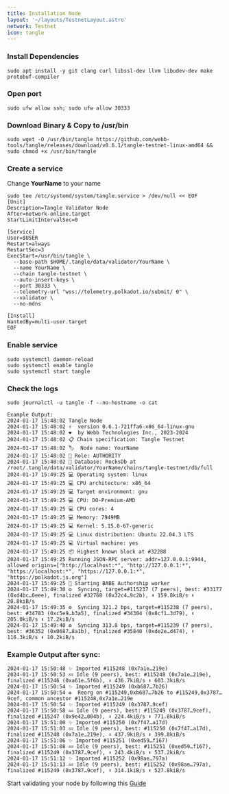 ```yaml
---
title: Installation Node
layout: '~/layouts/TestnetLayout.astro'
network: Testnet
icon: tangle
---
```


### Install Dependencies
```
sudo apt install -y git clang curl libssl-dev llvm libudev-dev make protobuf-compiler
```

### Open port
```
sudo ufw allow ssh; sudo ufw allow 30333
```

### Download Binary & Copy to /usr/bin
```
sudo wget -O /usr/bin/tangle https://github.com/webb-tools/tangle/releases/download/v0.6.1/tangle-testnet-linux-amd64 && sudo chmod +x /usr/bin/tangle
```

### Create a service
Change **YourName** to your name
```
sudo tee /etc/systemd/system/tangle.service > /dev/null << EOF
[Unit]
Description=Tangle Validator Node
After=network-online.target
StartLimitIntervalSec=0

[Service]
User=$USER
Restart=always
RestartSec=3
ExecStart=/usr/bin/tangle \
  --base-path $HOME/.tangle/data/validator/YourName \
  --name YourName \
  --chain tangle-testnet \
  --auto-insert-keys \
  --port 30333 \
  --telemetry-url "wss://telemetry.polkadot.io/submit/ 0" \
  --validator \
  --no-mdns

[Install]
WantedBy=multi-user.target
EOF
```

### Enable service
```
sudo systemctl daemon-reload
sudo systemctl enable tangle
sudo systemctl start tangle
```

### Check the logs
```
sudo journalctl -u tangle -f --no-hostname -o cat
```
```
Example Output:
2024-01-17 15:48:02 Tangle Node
2024-01-17 15:48:02 ✌️  version 0.6.1-721ffa6-x86_64-linux-gnu
2024-01-17 15:48:02 ❤️  by Webb Technologies Inc., 2023-2024
2024-01-17 15:48:02 📋 Chain specification: Tangle Testnet
2024-01-17 15:48:02 🏷  Node name: YourName
2024-01-17 15:48:02 👤 Role: AUTHORITY
2024-01-17 15:48:02 💾 Database: RocksDb at /root/.tangle/data/validator/YourName/chains/tangle-testnet/db/full
2024-01-17 15:49:25 💻 Operating system: linux
2024-01-17 15:49:25 💻 CPU architecture: x86_64
2024-01-17 15:49:25 💻 Target environment: gnu
2024-01-17 15:49:25 💻 CPU: DO-Premium-AMD
2024-01-17 15:49:25 💻 CPU cores: 4
2024-01-17 15:49:25 💻 Memory: 7949MB
2024-01-17 15:49:25 💻 Kernel: 5.15.0-67-generic
2024-01-17 15:49:25 💻 Linux distribution: Ubuntu 22.04.3 LTS
2024-01-17 15:49:25 💻 Virtual machine: yes
2024-01-17 15:49:25 📦 Highest known block at #32288
2024-01-17 15:49:25 Running JSON-RPC server: addr=127.0.0.1:9944, allowed origins=["http://localhost:*", "http://127.0.0.1:*", "https://localhost:*", "https://127.0.0.1:*", "https://polkadot.js.org"]
2024-01-17 15:49:25 👶 Starting BABE Authorship worker
2024-01-17 15:49:30 ⚙️  Syncing, target=#115237 (7 peers), best: #33177 (0xd4bc…0eee), finalized #32768 (0x32c4…9c2b), ⬇ 159.8kiB/s ⬆ 20.8kiB/s
2024-01-17 15:49:35 ⚙️  Syncing 321.2 bps, target=#115238 (7 peers), best: #34783 (0xc5e9…b3a5), finalized #34304 (0x8cf1…3d79), ⬇ 205.0kiB/s ⬆ 17.2kiB/s
2024-01-17 15:49:40 ⚙️  Syncing 313.8 bps, target=#115239 (7 peers), best: #36352 (0x0687…8a1b), finalized #35840 (0xde2e…d474), ⬇ 116.3kiB/s ⬆ 10.2kiB/s
```

### Example Output after sync:
```
2024-01-17 15:50:48 ✨ Imported #115248 (0x7a1e…219e)
2024-01-17 15:50:53 💤 Idle (9 peers), best: #115248 (0x7a1e…219e), finalized #115246 (0xa61e…5f6b), ⬇ 436.7kiB/s ⬆ 603.3kiB/s
2024-01-17 15:50:54 ✨ Imported #115249 (0xb687…7b26)
2024-01-17 15:50:54 ♻️  Reorg on #115249,0xb687…7b26 to #115249,0x3787…9cef, common ancestor #115248,0x7a1e…219e
2024-01-17 15:50:54 ✨ Imported #115249 (0x3787…9cef)
2024-01-17 15:50:58 💤 Idle (9 peers), best: #115249 (0x3787…9cef), finalized #115247 (0x9e42…004b), ⬇ 224.4kiB/s ⬆ 771.8kiB/s
2024-01-17 15:51:00 ✨ Imported #115250 (0x7f47…a17d)
2024-01-17 15:51:03 💤 Idle (9 peers), best: #115250 (0x7f47…a17d), finalized #115248 (0x7a1e…219e), ⬇ 437.9kiB/s ⬆ 399.8kiB/s
2024-01-17 15:51:06 ✨ Imported #115251 (0xed59…f167)
2024-01-17 15:51:08 💤 Idle (9 peers), best: #115251 (0xed59…f167), finalized #115249 (0x3787…9cef), ⬇ 243.4kiB/s ⬆ 537.2kiB/s
2024-01-17 15:51:12 ✨ Imported #115252 (0x98ae…797a)
2024-01-17 15:51:13 💤 Idle (9 peers), best: #115252 (0x98ae…797a), finalized #115249 (0x3787…9cef), ⬇ 314.1kiB/s ⬆ 527.8kiB/s
```

Start validating your node by following this [Guide](https://docs.webb.tools/docs/tangle-network/node/validator/requirements/) 
